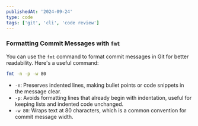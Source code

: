 ```yaml
---
publishedAt: '2024-09-24'
type: code
tags: ['git', 'cli', 'code review']
---
```


### Formatting Commit Messages with `fmt` 

You can use the `fmt` command to format commit messages in Git for better readability. Here's a useful command:

```bash
fmt -n -p -w 80
```

- `-n`: Preserves indented lines, making bullet points or code snippets in the message clear.
- `-p`: Avoids formatting lines that already begin with indentation, useful for keeping lists and indented code unchanged.
- `-w 80`: Wraps text at 80 characters, which is a common convention for commit message width.
